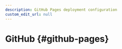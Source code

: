 ```yaml
---
description: GitHub Pages deployment configuration
custom_edit_url: null
---
```


# GitHub {#github-pages}


<!-- This article outlines how to configure custom GitHub Pages deployments. Read the [official docs](https://docusaurus.io/docs/deployment#deploying-to-github-pages) to learn more. -->

<GitHubLogo className="logoBadge" />

<!-- 


<ComingSoon /> -->
